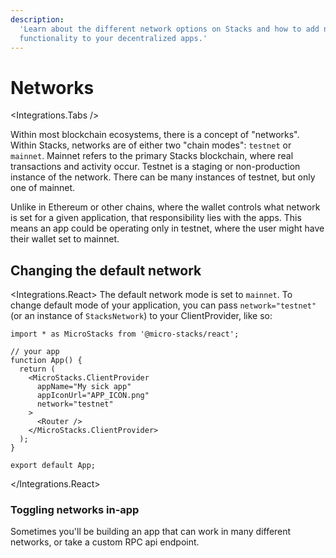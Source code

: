 ```yaml
---
description:
  'Learn about the different network options on Stacks and how to add network switching
  functionality to your decentralized apps.'
---
```



# Networks

<Integrations.Tabs />

Within most blockchain ecosystems, there is a concept of "networks". Within Stacks, networks are of
either two "chain modes": `testnet` or `mainnet`. Mainnet refers to the primary Stacks blockchain,
where real transactions and activity occur. Testnet is a staging or non-production instance of the
network. There can be many instances of testnet, but only one of mainnet.

Unlike in Ethereum or other chains, where the wallet controls what network is set for a given
application, that responsibility lies with the apps. This means an app could be operating only in
testnet, where the user might have their wallet set to mainnet.

## Changing the default network

<Integrations.React>
The default network mode is set to `mainnet`. To change default mode of your application, you can pass `network="testnet"`
(or an instance of `StacksNetwork`) to your ClientProvider, like so:

```tsx {9}
import * as MicroStacks from '@micro-stacks/react';

// your app
function App() {
  return (
    <MicroStacks.ClientProvider
      appName="My sick app"
      appIconUrl="APP_ICON.png"
      network="testnet"
    >
      <Router />
    </MicroStacks.ClientProvider>
  );
}

export default App;
```

</Integrations.React>

### Toggling networks in-app

Sometimes you'll be building an app that can work in many different networks, or take a custom RPC
api endpoint.
